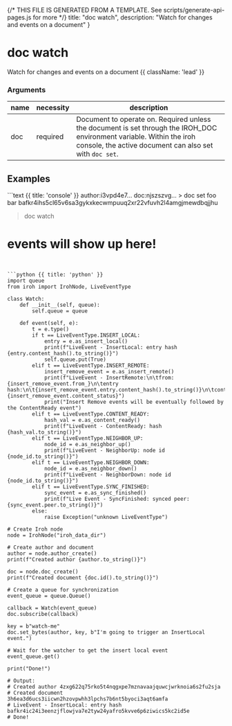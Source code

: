 {/* THIS FILE IS GENERATED FROM A TEMPLATE. See scripts/generate-api-pages.js for more */}
    title: "doc watch",
    description: "Watch for changes and events on a document"
}

<div className='not-prose mb-5'>
    <Breadcrumbs pages={[
        { name: 'API', href: '/docs/api', current: false },
        { name: 'doc watch', href: '/docs/api/doc-watch', current: true },
    ]} />
</div>

# doc watch

Watch for changes and events on a document {{ className: 'lead' }}


### Arguments

| name | necessity | description |
| ---- | --------- | ----------- |
| doc  | required | Document to operate on. Required unless the document is set through the IROH_DOC environment variable. Within the iroh console, the active document can also set with `doc set`. |



## Examples

<CodeGroup title="doc watch">
```text {{ title: 'console' }}
author:i3vpd4e7… doc:njszszvg…
  > doc set foo bar
  bafkr4ihs5cl65v6sa3gykxkecwmpuuq2xr22vfuvh2l4amgjmewdbqjjhu

  > doc watch
  # events will show up here!
```


```python {{ title: 'python' }}
import queue
from iroh import IrohNode, LiveEventType

class Watch:
    def __init__(self, queue):
        self.queue = queue

    def event(self, e):
        t = e.type()
        if t == LiveEventType.INSERT_LOCAL:
            entry = e.as_insert_local()
            print(f"LiveEvent - InsertLocal: entry hash {entry.content_hash().to_string()}")
            self.queue.put(True)
        elif t == LiveEventType.INSERT_REMOTE:
            insert_remove_event = e.as_insert_remote()
            print(f"LiveEvent - InsertRemote:\n\tfrom: {insert_remove_event.from_}\n\tentry hash:\n\t{insert_remove_event.entry.content_hash().to_string()}\n\tcontent_status: {insert_remove_event.content_status}")
            print("Insert Remove events will be eventually followed by the ContentReady event")
        elif t == LiveEventType.CONTENT_READY:
            hash_val = e.as_content_ready()
            print(f"LiveEvent - ContentReady: hash {hash_val.to_string()}")
        elif t == LiveEventType.NEIGHBOR_UP:
            node_id = e.as_neighbor_up()
            print(f"LiveEvent - NeighborUp: node id {node_id.to_string()}")
        elif t == LiveEventType.NEIGHBOR_DOWN:
            node_id = e.as_neighbor_down()
            print(f"LiveEvent - NeighborDown: node id {node_id.to_string()}")
        elif t == LiveEventType.SYNC_FINISHED:
            sync_event = e.as_sync_finished()
            print(f"Live Event - SyncFinished: synced peer: {sync_event.peer.to_string()}")
        else:
            raise Exception("unknown LiveEventType")

# Create Iroh node
node = IrohNode("iroh_data_dir")

# Create author and document
author = node.author_create()
print(f"Created author {author.to_string()}")

doc = node.doc_create()
print(f"Created document {doc.id().to_string()}")

# Create a queue for synchronization
event_queue = queue.Queue()

callback = Watch(event_queue)
doc.subscribe(callback)

key = b"watch-me"
doc.set_bytes(author, key, b"I'm going to trigger an InsertLocal event.")

# Wait for the watcher to get the insert local event
event_queue.get()

print("Done!")

# Output:
# Created author 4zxg622q75rko5t4nqgxpe7mznavaajquwcjwrknoia6s2fu2sja
# Created document 3h6ea3d6ucs3iicwn2hzovpwhh3lpchs7b6nt5byoci3aqt6amfa
# LiveEvent - InsertLocal: entry hash bafkr4ic24i3eenzjflowjva7e2tyw24yafro5kvve6p6ziwics5kc2id5e
# Done!

```


</CodeGroup>
